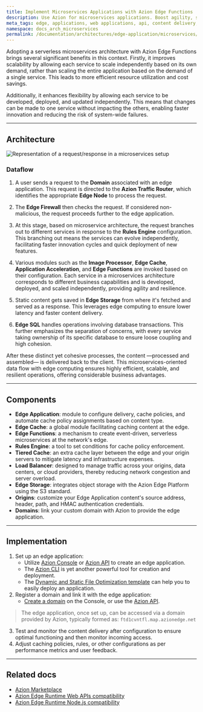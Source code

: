```yaml
---
title: Implement Microservices Applications with Azion Edge Functions
description: Use Azion for microservices applications. Boost agility, scale, and cost-efficiency.
meta_tags: edge, applications, web applications, api, content delivery, cdn, serverless, Azion, microservices
namespace: docs_arch_microservices
permalink: /documentation/architectures/edge-application/microservices/
---
```



Adopting a serverless microservices architecture with Azion Edge Functions brings several significant benefits in this context. Firstly, it improves scalability by allowing each service to scale independently based on its own demand, rather than scaling the entire application based on the demand of a single service. This leads to more efficient resource utilization and cost savings.

Additionally, it enhances flexibility by allowing each service to be developed, deployed, and updated independently. This means that changes can be made to one service without impacting the others, enabling faster innovation and reducing the risk of system-wide failures.


---

## Architecture

![Representation of a request/response in a microservices setup](/assets/docs/images/uploads/microservices-arch.png)

### Dataflow

1. A user sends a request to the **Domain** associated with an edge application. This request is directed to the **Azion Traffic Router**, which identifies the appropriate **Edge Node** to process the request. 

2. The **Edge Firewall** then checks the request. If considered non-malicious, the request proceeds further to the edge application. 

3. At this stage, based on microservice architecture, the request branches out to different services in response to the **Rules Engine** configuration. This branching out means the services can evolve independently, facilitating faster innovation cycles and quick deployment of new features.

4. Various modules such as the **Image Processor**, **Edge Cache**, **Application Acceleration**, and **Edge Functions** are invoked based on their configuration. Each service in a microservices architecture corresponds to different business capabilities and is developed, deployed, and scaled independently, providing agility and resilience.

5. Static content gets saved in **Edge Storage** from where it's fetched and served as a response. This leverages edge computing to ensure lower latency and faster content delivery.

6. **Edge SQL** handles operations involving database transactions. This further emphasizes the separation of concerns, with every service taking ownership of its specific database to ensure loose coupling and high cohesion.

After these distinct yet cohesive processes, the content —processed and assembled— is delivered back to the client. This microservices-oriented data flow with edge computing ensures highly efficient, scalable, and resilient operations, offering considerable business advantages.

---

## Components

- **Edge Application**: module to configure delivery, cache policies, and automate cache policy assignments based on content type.
- **Edge Cache**: a global module facilitating caching content at the edge.
- **Edge Functions**: a mechanism to create event-driven, serverless microservices at the network's edge.
- **Rules Engine**: a tool to set conditions for cache policy enforcement.
- **Tiered Cache**: an extra cache layer between the edge and your origin servers to mitigate latency and infrastructure expenses.  
- **Load Balancer**: designed to manage traffic across your origins, data centers, or cloud providers, thereby reducing network congestion and server overload.
- **Edge Storage**: integrates object storage with the Azion Edge Platform using the S3 standard.
- **Origins**: customize your Edge Application content's source address, header, path, and HMAC authentication credentials.
- **Domains**: link your custom domain with Azion to provide the edge application.
---

## Implementation

1. Set up an edge application:
    - Utilize [Azion Console](https://console.azion.com) or [Azion API](https://api.azion.com/#9c61e0fd-e7aa-4a5f-b29e-7f9d71b98d5f) to create an edge application.
    - The [Azion CLI](https://www.azion.com/en/documentation/products/cli/) is yet another powerful tool for creation and deployment.
    - The [Dynamic and Static File Optimization template](/en/documentation/products/guides/dynamic-and-static-file-optimization-template/) can help you to easily deploy an application.
2. Register a domain and link it with the edge application: 
    - [Create a domain](https://www.azion.com/en/documentation/products/guides/configure-a-domain/) on the Console, or use the [Azion API](https://api.azion.com/#a258eabc-b419-47e6-be68-45c2ce0150dd).
> The edge application, once set up, can be accessed via a domain provided by Azion, typically formed as: `ftd1cvntfl.map.azionedge.net`
3. Test and monitor the content delivery after configuration to ensure optimal functioning and then monitor incoming access.
4. Adjust caching policies, rules, or other configurations as per performance metrics and user feedback.

---

## Related docs

- [Azion Marketplace](/en/documentation/products/marketplace/)
- [Azion Edge Runtime Web APIs compatibility](/en/documentation/products/devtools/azion-edge-runtime/frameworks-compatibility/)
- [Azion Edge Runtime Node.js compatibility](/en/documentation/products/azion-edge-runtime/compatibility/node/)
